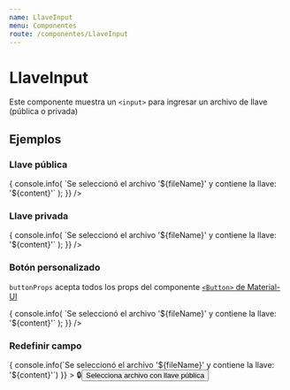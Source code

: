 ```yaml
---
name: LlaveInput
menu: Componentes
route: /componentes/LlaveInput
---
```



# LlaveInput

Este componente muestra un `<input>` para ingresar un archivo de llave (pública o privada)

<Props of={LlaveInput} />

## Ejemplos

### Llave pública

<Playground>
  <LlaveInput
    tipo="publica"
    onChanged={({ fileName, content }) => {
      console.info(
        `Se seleccionó el archivo '${fileName}' y contiene la llave: '${content}'`
      );
    }}
  />
</Playground>

### Llave privada

<Playground>
  <LlaveInput
    tipo="privada"
    onChanged={({ fileName, content }) => {
      console.info(
        `Se seleccionó el archivo '${fileName}' y contiene la llave: '${content}'`
      );
    }}
  />
</Playground>

### Botón personalizado

`buttonProps` acepta todos los props del componente [`<Button>` de Material-UI](https://material-ui.com/api/button/)

<Playground>
  <LlaveInput
    tipo="privada"
    label="Selecciona archivo .cer"
    buttonProps={{
      variant: 'contained',
      size: 'large',
      color: 'primary'
    }}
    onChanged={({ fileName, content }) => {
      console.info(
        `Se seleccionó el archivo '${fileName}' y contiene la llave: '${content}'`
      );
    }}
  />
</Playground>

### Redefinir campo

<Playground>
  <LlaveInput
    tipo="privada"
    onChanged={({ fileName, content }) => {
      console.info(`Se seleccionó el archivo '${fileName}' y contiene la llave: '${content}'`)
    }}
  >
    🔒<button>Selecciona archivo con llave pública</button>
  </LlaveInput>
</Playground>
